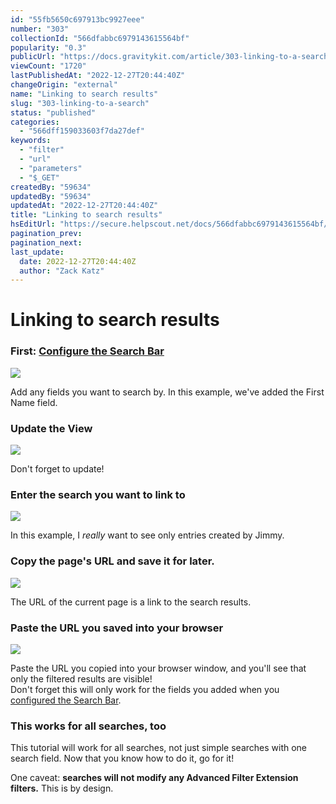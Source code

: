 ```yaml
---
id: "55fb5650c697913bc9927eee"
number: "303"
collectionId: "566dfabbc6979143615564bf"
popularity: "0.3"
publicUrl: "https://docs.gravitykit.com/article/303-linking-to-a-search"
viewCount: "1720"
lastPublishedAt: "2022-12-27T20:44:40Z"
changeOrigin: "external"
name: "Linking to search results"
slug: "303-linking-to-a-search"
status: "published"
categories: 
  - "566dff159033603f7da27def"
keywords: 
  - "filter"
  - "url"
  - "parameters"
  - "$_GET"
createdBy: "59634"
updatedBy: "59634"
updatedAt: "2022-12-27T20:44:40Z"
title: "Linking to search results"
hsEditUrl: "https://secure.helpscout.net/docs/566dfabbc6979143615564bf/article/55fb5650c697913bc9927eee"
pagination_prev: 
pagination_next: 
last_update:
  date: 2022-12-27T20:44:40Z
  author: "Zack Katz"
---
```


# Linking to search results



### First: [Configure the Search Bar](https://docs.gravitykit.com/article/189-configuring-the-search-bar)

![](https://www.gravitykit.com/wp-content/uploads/2018/01/first-configure-the-search-bar.png?1442534958)

Add any fields you want to search by. In this example, we've added the First Name field.

### Update the View

![](https://www.gravitykit.com/wp-content/uploads/2018/01/update-the-view.png?1442534959)

Don't forget to update!

### Enter the search you want to link to

![](https://www.gravitykit.com/wp-content/uploads/2018/01/enter-the-search-you-want-to-link-to.png?1442534959)

In this example, I *really* want to see only entries created by Jimmy.

### Copy the page's URL and save it for later.

![](https://www.gravitykit.com/wp-content/uploads/2018/01/copy-the-page-s-url-and-save-it-for-later.png?1442534960)

The URL of the current page is a link to the search results.

### Paste the URL you saved into your browser

![](https://www.gravitykit.com/wp-content/uploads/2018/01/paste-the-url-you-saved-into-your-browser.png?1442534962)

Paste the URL you copied into your browser window, and you'll see that only the filtered results are visible!   
Don't forget this will only work for the fields you added when you [configured the Search Bar](https://docs.gravitykit.com/article/189-configuring-the-search-bar).

### This works for all searches, too

This tutorial will work for all searches, not just simple searches with one search field. Now that you know how to do it, go for it!

One caveat: **searches will not modify any Advanced Filter Extension filters.** This is by design.

